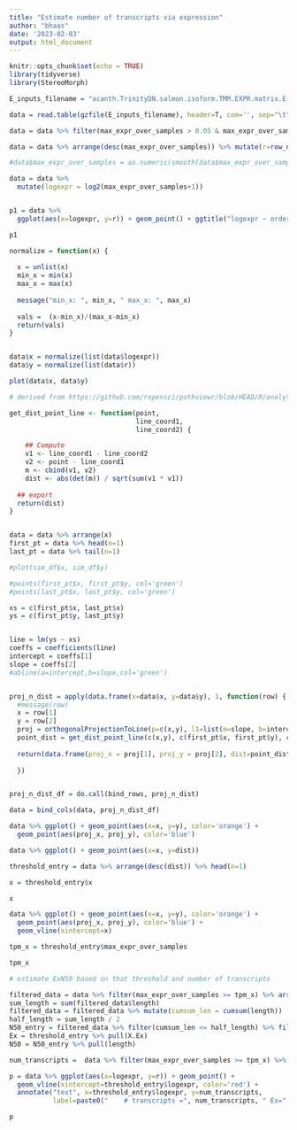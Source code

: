 ```yaml
---
title: "Estimate number of transcripts via expression"
author: "bhaas"
date: '2023-02-03'
output: html_document
---
```


```r
knitr::opts_chunk$set(echo = TRUE)
library(tidyverse)
library(StereoMorph)
```

```r
E_inputs_filename = "acanth.TrinityDN.salmon.isoform.TMM.EXPR.matrix.E-inputs.gz"


```



```r


data = read.table(gzfile(E_inputs_filename), header=T, com='', sep="\t", stringsAsFactors = F)

data = data %>% filter(max_expr_over_samples > 0.05 & max_expr_over_samples  < 2^5) # must have some evidence of expression

data = data %>% arrange(desc(max_expr_over_samples)) %>% mutate(r=row_number())

#data$max_expr_over_samples = as.numeric(smooth(data$max_expr_over_samples))

data = data %>% 
  mutate(logexpr = log2(max_expr_over_samples+1)) 


p1 = data %>%
  ggplot(aes(x=logexpr, y=r)) + geom_point() + ggtitle("logexpr ~ ordered_transcript_id")

p1

```



```r

normalize = function(x) {
  
  x = unlist(x)
  min_x = min(x)
  max_x = max(x)
  
  message("min_x: ", min_x, " max_x: ", max_x)
  
  vals =  (x-min_x)/(max_x-min_x)
  return(vals)
}


data$x = normalize(list(data$logexpr))
data$y = normalize(list(data$r))


```


```r


plot(data$x, data$y)


```




```r

# derived from https://github.com/ropensci/pathviewr/blob/HEAD/R/analytical_functions.R

get_dist_point_line <- function(point,
                                line_coord1,
                                line_coord2) {

    ## Compute
    v1 <- line_coord1 - line_coord2
    v2 <- point - line_coord1
    m <- cbind(v1, v2)
    dist <- abs(det(m)) / sqrt(sum(v1 * v1))
  
  ## export
  return(dist)
}



```




```r

data = data %>% arrange(x)
first_pt = data %>% head(n=1)
last_pt = data %>% tail(n=1)

#plot(sim_df$x, sim_df$y)

#points(first_pt$x, first_pt$y, col='green')
#points(last_pt$x, last_pt$y, col='green')

xs = c(first_pt$x, last_pt$x)
ys = c(first_pt$y, last_pt$y)


line = lm(ys ~ xs)
coeffs = coefficients(line)
intercept = coeffs[1]
slope = coeffs[2]
#abline(a=intercept,b=slope,col='green')


proj_n_dist = apply(data.frame(x=data$x, y=data$y), 1, function(row) { 
  #message(row)
  x = row[1]
  y = row[2]
  proj = orthogonalProjectionToLine(p=c(x,y), l1=list(m=slope, b=intercept))
  point_dist = get_dist_point_line(c(x,y), c(first_pt$x, first_pt$y), c(last_pt$x, last_pt$y))
  
  return(data.frame(proj_x = proj[1], proj_y = proj[2], dist=point_dist))
  
  })


proj_n_dist_df = do.call(bind_rows, proj_n_dist)

data = bind_cols(data, proj_n_dist_df)

```


```r


data %>% ggplot() + geom_point(aes(x=x, y=y), color='orange') +
  geom_point(aes(proj_x, proj_y), color='blue') 


```

```r

data %>% ggplot() + geom_point(aes(x=x, y=dist))


```


```r

threshold_entry = data %>% arrange(desc(dist)) %>% head(n=1) 

x = threshold_entry$x

x
```


```r

data %>% ggplot() + geom_point(aes(x=x, y=y), color='orange') +
  geom_point(aes(proj_x, proj_y), color='blue') +
  geom_vline(xintercept=x)


```


```r


tpm_x = threshold_entry$max_expr_over_samples

tpm_x

```



```r

# estimate ExN50 based on that threshold and number of transcripts

filtered_data = data %>% filter(max_expr_over_samples >= tpm_x) %>% arrange(desc(length))
sum_length = sum(filtered_data$length)
filtered_data = filtered_data %>% mutate(cumsum_len = cumsum(length))
half_length = sum_length / 2
N50_entry = filtered_data %>% filter(cumsum_len <= half_length) %>% filter(row_number() == n())
Ex = threshold_entry %>% pull(X.Ex)
N50 = N50_entry %>% pull(length)

num_transcripts =  data %>% filter(max_expr_over_samples >= tpm_x) %>% nrow()

p = data %>% ggplot(aes(x=logexpr, y=r)) + geom_point() +
  geom_vline(xintercept=threshold_entry$logexpr, color='red') + 
  annotate("text", x=threshold_entry$logexpr, y=num_transcripts, 
           label=paste0("    # transcripts =", num_transcripts, " Ex=", Ex, " N50=", N50, " TPMthresh=", tpm_x), hjust=0)

p

```


